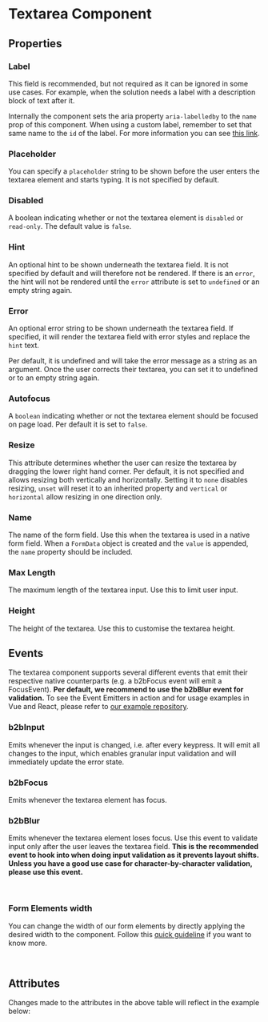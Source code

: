 

<Meta of={TextareaStories} />

# Textarea Component

<Canvas columns={3} withSource="open" withToolbar={false}>
  <Story id="components-form-textarea--story-060-all-args" />
</Canvas>

## Properties

### Label

This field is recommended, but not required as it can be ignored in some use cases. For example, when the solution
needs a label with a description block of text after it.

Internally the component sets the aria property `aria-labelledby` to the `name` prop of this component. When using a
custom label, remember to set that same name to the `id` of the label. For more information you can see [this link](https://developer.mozilla.org/en-US/docs/Web/Accessibility/ARIA/Attributes/aria-labelledby).

### Placeholder

You can specify a `placeholder` string to be shown before the user enters the textarea element and starts typing.
It is not specified by default.

### Disabled

A boolean indicating whether or not the textarea element is `disabled` or `read-only`. The default value is `false`.

### Hint

An optional hint to be shown underneath the textarea field. It is not specified by default and will therefore not be rendered.
If there is an `error`, the hint will not be rendered until the `error` attribute is set to `undefined` or an
empty string again.

### Error

An optional error string to be shown underneath the textarea field. If specified, it will render the textarea
field with error styles and replace the `hint` text.

Per default, it is undefined and will take the error message as a string as an argument. Once the user
corrects their textarea, you can set it to undefined or to an empty string again.

### Autofocus

A `boolean` indicating whether or not the textarea element should be focused on page load.
Per default it is set to `false`.

### Resize

This attribute determines whether the user can resize the textarea by dragging the lower right hand corner. Per default, it is not
specified and allows resizing both vertically and horizontally. Setting it to `none` disables resizing, `unset` will reset it to an
inherited property and `vertical` or `horizontal` allow resizing in one direction only.

### Name

The name of the form field. Use this when the textarea is used in a native form field. When a `FormData` object is created and the `value`
is appended, the `name` property should be included.

### Max Length

The maximum length of the textarea input. Use this to limit user input.

### Height

The height of the textarea. Use this to customise the textarea height.

## Events

The textarea component supports several different events that emit their respective native counterparts (e.g. a b2bFocus event will emit a FocusEvent).
**Per default, we recommend to use the b2bBlur event for validation.**
To see the Event Emitters in action and for usage examples in Vue and React, please refer to [our example repository](https://github.com/otto-ec/b2b-design-system/tree/beta/examples).

### b2bInput

Emits whenever the input is changed, i.e. after every keypress. It will emit all changes to the input,
which enables granular input validation and will immediately update the error state.

### b2bFocus

Emits whenever the textarea element has focus.

### b2bBlur

Emits whenever the textarea element loses focus. Use this event to validate input only after
the user leaves the textarea field. **This is the recommended event to hook into when doing input validation as it
prevents layout shifts. Unless you have a good use case for character-by-character validation, please use this event.**

<br />

### Form Elements width

You can change the width of our form elements by directly applying the desired width to the component. Follow
this [quick guideline](?path=/story/guidelines-form-usage--page#form-elements-width) if you want to know more.

<br />

## Attributes

<ArgTypes of={TextareaStories} />
Changes made to the attributes in the above table will reflect in the example below:
<Primary />
